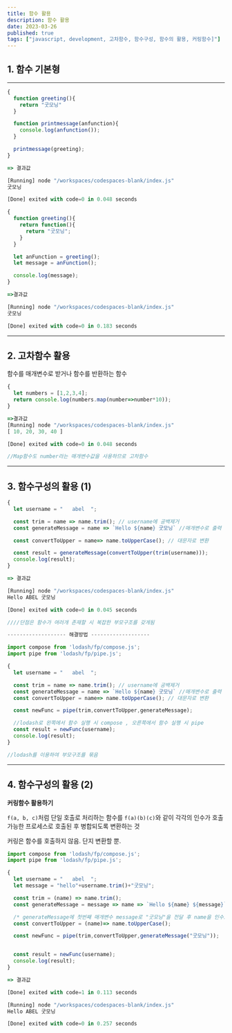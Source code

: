 ```yaml
---
title: 함수 활용
description: 함수 활용
date: 2023-03-26
published: true
tags: ["javascript, development, 고차함수, 함수구성, 함수의 활용, 커링함수]"]
---
```


## 1. 함수 기본형

---

```jsx
{
  function greeting(){
    return "굿모닝"
  }

  function printmessage(anfunction){
    console.log(anfunction());
  }

  printmessage(greeting);
}

=> 결과값

[Running] node "/workspaces/codespaces-blank/index.js"
굿모닝

[Done] exited with code=0 in 0.048 seconds
```

```jsx
{
  function greeting(){
    return function(){
      return "굿모닝";
    }
  }

  let anFunction = greeting();
  let message = anFunction();

  console.log(message);
}

=>결과값

[Running] node "/workspaces/codespaces-blank/index.js"
굿모닝

[Done] exited with code=0 in 0.183 seconds
```

---

## 2. 고차함수 활용

함수를 매개변수로 받거나 함수를 반환하는 함수

```jsx
{
  let numbers = [1,2,3,4];
  return console.log(numbers.map(number=>number*10));
}

=>결과값
[Running] node "/workspaces/codespaces-blank/index.js"
[ 10, 20, 30, 40 ]

[Done] exited with code=0 in 0.048 seconds

//Map함수도 number라는 매개변수값을 사용하므로 고차함수
```

---

## 3. 함수구성의 활용 (1)

```jsx
{
  let username = "   abel  ";

  const trim = name => name.trim(); // username에 공백제거
  const generateMessage = name => `Hello ${name} 굿모닝` //매개변수로 출력

  const convertToUpper = name=> name.toUpperCase(); // 대문자로 변환

  const result = generateMessage(convertToUpper(trim(username)));
  console.log(result);
}

=> 결과값

[Running] node "/workspaces/codespaces-blank/index.js"
Hello ABEL 굿모닝

[Done] exited with code=0 in 0.045 seconds

////단점은 함수가 여러개 존재할 시 복잡한 부모구조를 갖게됨

------------------- 해결방법 -------------------

import compose from 'lodash/fp/compose.js';
import pipe from 'lodash/fp/pipe.js';

{
  let username = "   abel  ";

  const trim = name => name.trim(); // username에 공백제거
  const generateMessage = name => `Hello ${name} 굿모닝` //매개변수로 출력
  const convertToUpper = name=> name.toUpperCase(); // 대문자로 변환

  const newFunc = pipe(trim,convertToUpper,generateMessage);

  //lodash로 왼쪽에서 함수 실행 시 compose , 오른쪽에서 함수 실행 시 pipe
  const result = newFunc(username);
  console.log(result);
}

//lodash를 이용하여 부모구조를 묶음

```

---

## 4. 함수구성의 활용 (2)

**커링함수 활용하기**

`f(a, b, c)`처럼 단일 호출로 처리하는 함수를 `f(a)(b)(c)`와 같이 각각의 인수가 호출 가능한 프로세스로 호출된 후 병합되도록 변환하는 것

커링은 함수를 호출하지 않음. 단지 변환할 뿐.

```jsx
import compose from 'lodash/fp/compose.js';
import pipe from 'lodash/fp/pipe.js';

{
  let username = "   abel  ";
  let message = "hello"+username.trim()+"굿모닝";

  const trim = (name) => name.trim();
  const generateMessage = message => name => `Hello ${name} ${message}`

  /* generateMessage에 첫번째 매개변수 message로 "굿모닝"을 전달 후 name을 인수로 사용하는 함수를 반환함  */
  const convertToUpper = (name)=> name.toUpperCase();

  const newFunc = pipe(trim,convertToUpper,generateMessage("굿모닝"));


  const result = newFunc(username);
  console.log(result);
}

=> 결과값

[Done] exited with code=1 in 0.113 seconds

[Running] node "/workspaces/codespaces-blank/index.js"
Hello ABEL 굿모닝

[Done] exited with code=0 in 0.257 seconds
```
